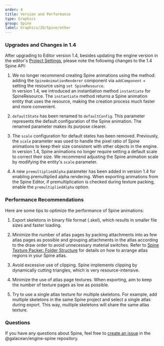 ```yaml
---
order: 4
title: Version and Performance
type: Graphics
group: Spine
label: Graphics/2D/Spine/other
---
```


### Upgrades and Changes in 1.4
After upgrading to Editor version 1.4, besides updating the engine version in the editor's [Project Settings](/docs/interface/menu/#project-settings), please note the following changes to the 1.4 Spine API:

1. We no longer recommend creating Spine animations using the method: adding the `SpineAnimationRenderer` component via `addComponent` + setting the resource using `set SpineResource`.<br/>
In version 1.4, we introduced an instantiation method `instantiate` for SpineResource. The `instantiate` method returns a Spine animation entity that uses the resource, making the creation process much faster and more convenient.

2. `defaultState` has been renamed to `defaultConfig`. This parameter represents the default configuration of the Spine animation. The renamed parameter makes its purpose clearer.

3. The `scale` configuration for default states has been removed. Previously, the `scale` parameter was used to handle the pixel ratio of Spine animations to keep their size consistent with other objects in the engine. In version 1.4, Spine animations no longer require setting a default scale to correct their size. We recommend adjusting the Spine animation scale by modifying the entity's `scale` parameter.

4. A new `premultipliedAlpha` parameter has been added in version 1.4 for enabling premultiplied alpha rendering. When exporting animations from the Spine Editor, if premultiplication is checked during texture packing, enable the `premultipliedAlpha` option.


### Performance Recommendations
Here are some tips to optimize the performance of Spine animations:

1. Export skeletons in binary file format (.skel), which results in smaller file sizes and faster loading.

2. Minimize the number of atlas pages by packing attachments into as few atlas pages as possible and grouping attachments in the atlas according to the draw order to avoid unnecessary material switches. Refer to [Spine Texture Packer: Folder Structure](https://zh.esotericsoftware.com/spine-texture-packer#%E6%96%87%E4%BB%B6%E5%A4%B9%E7%BB%93%E6%9E%84) for details on how to arrange atlas regions in your Spine atlas.

3. Avoid excessive use of clipping. Spine implements clipping by dynamically cutting triangles, which is very resource-intensive.

4. Minimize the use of atlas page textures. When exporting, aim to keep the number of texture pages as low as possible.

5. Try to use a single atlas texture for multiple skeletons. For example, add multiple skeletons in the same Spine project and select a single atlas during export. This way, multiple skeletons will share the same atlas texture.


### Questions
If you have any questions about Spine, feel free to [create an issue](https://github.com/galacean/engine-spine/issues/new) in the @galacean/engine-spine repository.
